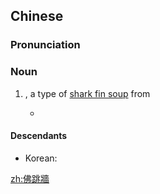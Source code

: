 {{also|佛跳墙}}
==Chinese==
{{was fwotd|2015|December|28|lang=zh}}
{{zh-forms|s=佛跳墙}}
{{wikipedia|lang=zh}}
{{wikipedia|Buddha Jumps Over the Wall}}

===Pronunciation===
{{zh-pron
|m=fótiàoqiáng
|c=fat6 tiu3 coeng4
|md=hŭk-tiéu-{ch}uòng
|mn=hu̍t-thiàu-chhiûⁿ
|cat=n
}}

===Noun===
{{zh-noun}}

# {{w|Buddha Jumps Over the Wall}}, a type of [[shark fin soup]] from {{w|Fujian cuisine}}
#* {{zh-x|佛跳牆，炆 得 咁 鬼 香，見到{dou3-2} 佛跳牆，鬼 都 要 裝香|'''''Fotiaoqiang''''', stewed so darn aromatically; at the sight of '''''fotiaoqiang''''', even the spirits want to burn incense|C|ref={{w|Samuel Hui}}, {{w2|zh|財神到 (專輯)|佛跳牆}}}}

====Descendants====
* Korean: {{ko-l|불도장}}

{{zh-cat|Foods}}
[[zh:佛跳牆]]